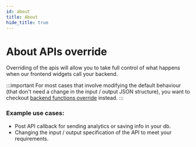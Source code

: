 ```yaml
---
id: about
title: About
hide_title: true
---
```


<!-- COPY DOCS -->
<!-- ./thirdpartyemailpassword/advanced-customizations/apis-override/about.mdx -->

# About APIs override

Overriding of the apis will allow you to take full control of what happens when our frontend widgets call your backend.

:::important
For most cases that involve modifying the default behaviour (that don't need a change in the input / output JSON structure), you want to checkout [backend functions override](../backend-functions-override/about) instead.
:::

### Example use cases:
- Post API callback for sending analytics or saving info in your db.
- Changing the input / output specification of the API to meet your requirements.
